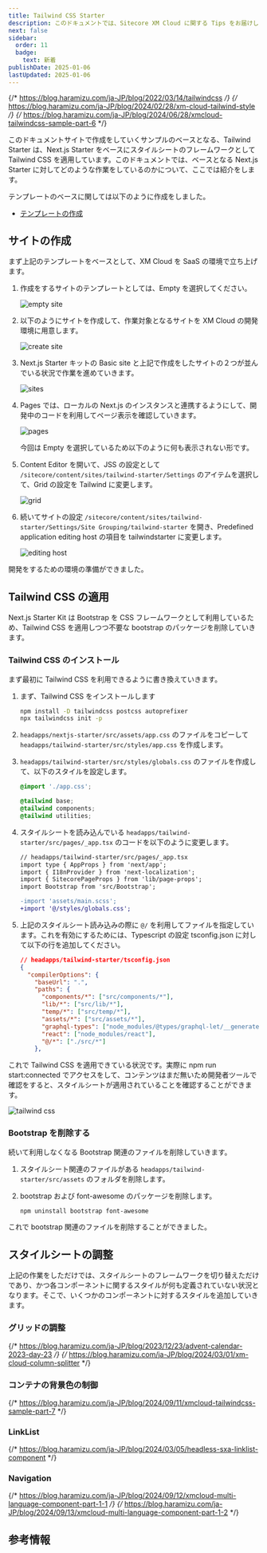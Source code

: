 ```yaml
---
title: Tailwind CSS Starter
description: このドキュメントでは、Sitecore XM Cloud に関する Tips をお届けします
next: false
sidebar:
  order: 11
  badge:
    text: 新着
publishDate: 2025-01-06
lastUpdated: 2025-01-06
---
```


{/* https://blog.haramizu.com/ja-JP/blog/2022/03/14/tailwindcss */}
{/* https://blog.haramizu.com/ja-JP/blog/2024/02/28/xm-cloud-tailwind-style */}
{/* https://blog.haramizu.com/ja-JP/blog/2024/06/28/xmcloud-tailwindcss-sample-part-6 */}


このドキュメントサイトで作成をしていくサンプルのベースとなる、Tailwind Starter は、Next.js Starter をベースにスタイルシートのフレームワークとして Tailwind CSS を適用しています。このドキュメントでは、ベースとなる Next.js Starter に対してどのような作業をしているのかについて、ここでは紹介をします。

<linkCard
  title="GitHub Haramizu / tailwind-starter"
  href="https://github.com/haramizu/tailwind-starter"
  target="_blank"
/>

テンプレートのベースに関しては以下のように作成をしました。

- [テンプレートの作成](/xmcdeveloper/create-template/)

## サイトの作成

まず上記のテンプレートをベースとして、XM Cloud を SaaS の環境で立ち上げます。

<Steps>

1. 作成をするサイトのテンプレートとしては、Empty を選択してください。

   ![empty site](../../../assets/xmcdeveloper/tailwindstarter01.png)

2. 以下のようにサイトを作成して、作業対象となるサイトを XM Cloud の開発環境に用意します。

   ![create site](../../../assets/xmcdeveloper/tailwindstarter02.png)

3. Next.js Starter キットの Basic site と上記で作成をしたサイトの２つが並んでいる状況で作業を進めていきます。

   ![sites](../../../assets/xmcdeveloper/tailwindstarter03.png)

4. Pages では、ローカルの Next.js のインスタンスと連携するようにして、開発中のコードを利用してページ表示を確認していきます。

   ![pages](../../../assets/xmcdeveloper/tailwindstarter04.png)

   今回は Empty を選択しているため以下のように何も表示されない形です。

5. Content Editor を開いて、JSS の設定として `/sitecore/content/sites/tailwind-starter/Settings` のアイテムを選択して、Grid の設定を Tailwind に変更します。

   ![grid](../../../assets/xmcdeveloper/tailwindstarter05.png)

6. 続いてサイトの設定 `/sitecore/content/sites/tailwind-starter/Settings/Site Grouping/tailwind-starter` を開き、Predefined application editing host の項目を tailwindstarter に変更します。

   ![editing host](../../../assets/xmcdeveloper/tailwindstarter06.png)

</Steps>

開発をするための環境の準備ができました。

## Tailwind CSS の適用

Next.js Starter Kit は Bootstrap を CSS フレームワークとして利用しているため、Tailwind CSS を適用しつつ不要な bootstrap のパッケージを削除していきます。

### Tailwind CSS のインストール

まず最初に Tailwind CSS を利用できるように書き換えていきます。

<Steps>

1. まず、Tailwind CSS をインストールします

   ```bash
   npm install -D tailwindcss postcss autoprefixer
   npx tailwindcss init -p
   ```

2. `headapps/nextjs-starter/src/assets/app.css` のファイルをコピーして `headapps/tailwind-starter/src/styles/app.css` を作成します。

3. `headapps/tailwind-starter/src/styles/globals.css` のファイルを作成して、以下のスタイルを設定します。

   ```css
   @import './app.css';

   @tailwind base;
   @tailwind components;
   @tailwind utilities;
   ```

4. スタイルシートを読み込んでいる `headapps/tailwind-starter/src/pages/_app.tsx` のコードを以下のように変更します。

   ```diff lang="tsx"
   // headapps/tailwind-starter/src/pages/_app.tsx
   import type { AppProps } from 'next/app';
   import { I18nProvider } from 'next-localization';
   import { SitecorePageProps } from 'lib/page-props';
   import Bootstrap from 'src/Bootstrap';

   -import 'assets/main.scss';
   +import '@/styles/globals.css';
   ```

5. 上記のスタイルシート読み込みの際に `@/` を利用してファイルを指定しています。これを有効にするためには、Typescript の設定 tsconfig.json に対して以下の行を追加してください。

   ```json {12}
   // headapps/tailwind-starter/tsconfig.json
   {
     "compilerOptions": {
       "baseUrl": ".",
       "paths": {
         "components/*": ["src/components/*"],
         "lib/*": ["src/lib/*"],
         "temp/*": ["src/temp/*"],
         "assets/*": ["src/assets/*"],
         "graphql-types": ["node_modules/@types/graphql-let/__generated__/__types__"],
         "react": ["node_modules/react"],
         "@/*": ["./src/*"]
       },
   ```

</Steps>

これで Tailwind CSS を適用できている状況です。実際に npm run start:connected でアクセスをして、コンテンツはまだ無いため開発者ツールで確認をすると、スタイルシートが適用されていることを確認することができます。

![tailwind css](../../../assets/xmcdeveloper/tailwindstarter07.png)

### Bootstrap を削除する

続いて利用しなくなる Bootstrap 関連のファイルを削除していきます。

<Steps>

1. スタイルシート関連のファイルがある `headapps/tailwind-starter/src/assets` のフォルダを削除します。

2. bootstrap および font-awesome のパッケージを削除します。

   ```bash
   npm uninstall bootstrap font-awesome
   ```

</Steps>

これで bootstrap 関連のファイルを削除することができました。

## スタイルシートの調整

上記の作業をしただけでは、スタイルシートのフレームワークを切り替えただけであり、かつ各コンポーネントに関するスタイルが何も定義されていない状況となります。そこで、いくつかのコンポーネントに対するスタイルを追加していきます。

### グリッドの調整

{/* https://blog.haramizu.com/ja-JP/blog/2023/12/23/advent-calendar-2023-day-23 */}
{/* https://blog.haramizu.com/ja-JP/blog/2024/03/01/xm-cloud-column-splitter */}

### コンテナの背景色の制御

{/* https://blog.haramizu.com/ja-JP/blog/2024/09/11/xmcloud-tailwindcss-sample-part-7 */}

### LinkList

{/* https://blog.haramizu.com/ja-JP/blog/2024/03/05/headless-sxa-linklist-component */}

### Navigation

{/* https://blog.haramizu.com/ja-JP/blog/2024/09/12/xmcloud-multi-language-component-part-1-1 */}
{/* https://blog.haramizu.com/ja-JP/blog/2024/09/13/xmcloud-multi-language-component-part-1-2 */}

## 参考情報

<LinkCard
  title="Install Tailwind CSS with Next.js"
  href="https://tailwindcss.com/docs/guides/nextjs"
  target="_blank"
/>

